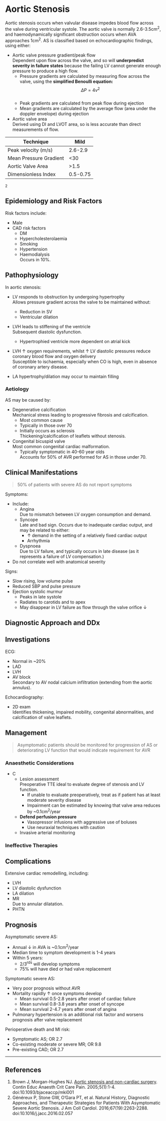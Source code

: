 # Aortic Stenosis


Aortic stenosis occurs when valvular disease impedes blood flow across the valve during ventricular systole. The aortic valve is normally 2.6-3.5cm^2^, and haemodynamically significant obstruction occurs when AVA approaches 1cm^2^. AS is classified based on echocardiographic findings, using either:

* Aortic valve pressure gradient/peak flow  
Dependent upon flow across the valve, and so will **underpredict severity in failure states** because the failing LV cannot generate enough pressure to produce a high flow.
	* Pressure gradients are calculated by measuring flow across the valve, using the **simplified Benoulli equation:** $$ \Delta P = 4v^2$$  
	* Peak gradients are calculated from peak flow during ejection
	* Mean gradients are calculated by the average flow (area under the doppler envelope) during ejection
* Aortic valve area  
Derived using DI and LVOT area, so is less accurate than direct measurements of flow.

|Technique|Mild|Moderate|Severe|
|--|---|
|Peak velocity (m/s)|2.6-2.9|3-4|>4|
|Mean Pressure Gradient|<30|30-50|>50|
|Aortic Valve Area|>1.5|1.5-1.0|<1.0|
|Dimensionless Index|0.5-0.75|0.25-0.5|<0.25|

^2^

## Epidemiology and Risk Factors

Risk factors include:

* Male
* CAD risk factors
	* DM
	* Hypercholesterolaemia
	* Smoking
	* Hypertension
	* Haemodialysis  
	Occurs in 10%.

## Pathophysiology

In aortic stenosis:

* LV responds to obstruction by undergoing hypertrophy  
Allows pressure gradient across the valve to be maintained without:
	* Reduction in SV
	* Ventricular dilation


* LVH leads to stiffening of the ventricle  
Subsequent diastolic dysfunction.
	* Hypertrophied ventricle more dependent on atrial kick
* LVH ↑ oxygen requirements, whilst ↑ LV diastolic pressures reduce coronary blood flow and oxygen delivery  
Susceptible to ischaemia, especially when CO is high, even in absence of coronary artery disease.


* LA hypertrophy/dilation may occur to maintain filling


### Aetiology

AS may be caused by:

* Degenerative calcification  
Mechanical stress leading to progressive fibrosis and calcification.
	* Most common cause
	* Typically in those over 70
	* Initially occurs as sclerosis  
	Thickening/calcification of leaflets without stenosis.
* Congenital bicuspid valve  
Most common congenital cardiac malformation.
	* Typically symptomatic in 40-60 year olds  
	Accounts for 50% of AVR performed for AS in those under 70.


## Clinical Manifestations

> 50% of patients with severe AS do not report symptoms

Symptoms:

* Include:
	* Angina  
	Due to mismatch between LV oxygen consumption and demand.
	* Syncope  
	Late and bad sign. Occurs due to inadequate cardiac output, and may be related to either:
		* ↑ demand in the setting of a relatively fixed cardiac output
		* Arrhythmia
	* Dyspnoea  
	Due to LV failure, and typically occurs in late disease (as it represents a failure of LV compensation.)
* Do not correlate well with anatomical severity

Signs:

* Slow rising, low volume pulse
* Reduced SBP and pulse pressure
* Ejection systolic murmur
	* Peaks in late systole
	* Radiates to carotids and to apex
	* May disappear in LV failure as flow through the valve orifice ↓



## Diagnostic Approach and DDx

## Investigations

ECG:

* Normal in ~20%
* LAD
* LVH  
* AV block  
Secondary to AV nodal calcium infiltration (extending from the aortic annulus).


Echocardiography:

* 2D exam  
Identifies thickening, impaired mobility, congenital abnormalities, and calcification of valve leaflets.

## Management

> Asymptomatic patients should be monitored for progression of AS or deteriorating LV function that would indicate requirement for AVR

### Anaesthetic Considerations

* C
	* Lesion assessment  
	Preoperative TTE ideal to evaluate degree of stenosis and LV function.
		* If unable to evaluate preoperatively, treat as if patient has at least moderate severity disease
		* Impairment can be estimated by knowing that valve area reduces by ~0.1cm^2^/year
	* **Defend perfusion pressure**  
		* Vasopressor infusions with aggressive use of boluses
		* Use neuraxial techniques with caution
	* Invasive arterial monitoring


### Ineffective Therapies

## Complications

Extensive cardiac remodelling, including:

* LVH
* LV diastolic dysfunction
* LA dilation
* MR  
Due to annular dilatation.
* PHTN  


## Prognosis

Asymptomatic severe AS:

* Annual ↓ in AVA is ~0.1cm^2^/year
* Median time to symptom development is 1-4 years
* Within 5 years:
	* 2/3^rds^ will develop symptoms
	* 75% will have died or had valve replacement


Symptomatic severe AS:

* Very poor prognosis without AVR
* Mortality rapidly ↑ once symptoms develop  
	* Mean survival 0.5-2.8 years after onset of cardiac failure
	* Mean survival 0.8-3.8 years after onset of syncope
	* Mean survival 2-4.7 years after onset of angina
* Pulmonary hypertension is an additional risk factor and worsens prognosis after valve replacement


Perioperative death and MI risk:

* Symptomatic AS; OR 2.7
* Co-existing moderate or severe MR; OR 9.8
* Pre-existing CAD; OR 2.7

---

## References

1. Brown J, Morgan-Hughes NJ. [Aortic stenosis and non-cardiac surgery](https://academic.oup.com/bjaed/article/5/1/1/339852). Contin Educ Anaesth Crit Care Pain. 2005;5(1):1-4. doi:10.1093/bjaceaccp/mki001
2. Généreux P, Stone GW, O’Gara PT, et al. Natural History, Diagnostic Approaches, and Therapeutic Strategies for Patients With Asymptomatic Severe Aortic Stenosis. J Am Coll Cardiol. 2016;67(19):2263-2288. doi:10.1016/j.jacc.2016.02.057

